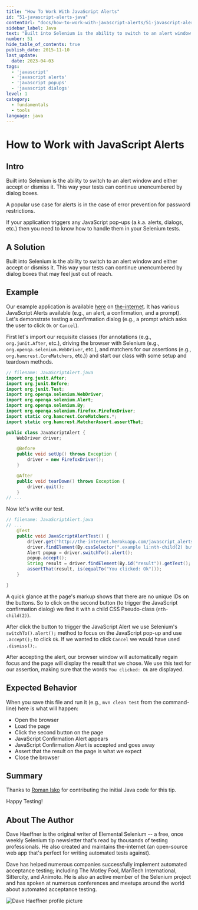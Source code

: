 ```yaml
---
title: "How To Work With JavaScript Alerts"
id: "51-javascript-alerts-java"
contentUrl: "docs/how-to-work-with-javascript-alerts/51-javascript-alerts-java"
sidebar_label: Java
text: "Built into Selenium is the ability to switch to an alert window and either accept or dismiss it. This way your tests can continue unencumbered by dialog boxes that may feel just out of reach."
number: 51
hide_table_of_contents: true
publish_date: 2015-11-10
last_update:
  date: 2023-04-03
tags:
  - 'javascript'
  - 'javascript alerts'
  - 'javascript popups'
  - 'javascript dialogs'
level: 1
category:
  - fundamentals
  - tools
language: java
---
```


# How to Work with JavaScript Alerts

## Intro

Built into Selenium is the ability to switch to an alert window and either accept or dismiss it. This way your tests can continue unencumbered by dialog boxes.

A popular use case for alerts is in the case of error prevention for password restrictions.

If your application triggers any JavaScript pop-ups (a.k.a. alerts, dialogs, etc.) then you need to know how to handle them in your Selenium tests.

## A Solution

Built into Selenium is the ability to switch to an alert window and either accept or dismiss it. This way your tests can continue unencumbered by dialog boxes that may feel just out of reach.


## Example

Our example application is available [here](http://the-internet.herokuapp.com/javascript_alerts) on [the-internet](http://github.com/tourdedave/the-internet). It has various JavaScript Alerts available (e.g., an alert, a confirmation, and a prompt). Let's demonstrate testing a confirmation dialog (e.g., a prompt which asks the user to click `Ok` or `Cancel`).

First let's import our requisite classes (for annotations (e.g., `org.junit.After`, etc.), driving the browser with Selenium (e.g., `org.openqa.selenium.WebDriver`, etc.), and matchers for our assertions (e.g., `org.hamcrest.CoreMatchers`, etc.)) and start our class with some setup and teardown methods.

```java
// filename: JavaScriptAlert.java
import org.junit.After;
import org.junit.Before;
import org.junit.Test;
import org.openqa.selenium.WebDriver;
import org.openqa.selenium.Alert;
import org.openqa.selenium.By;
import org.openqa.selenium.firefox.FirefoxDriver;
import static org.hamcrest.CoreMatchers.*;
import static org.hamcrest.MatcherAssert.assertThat;

public class JavaScriptAlert {
    WebDriver driver;

    @Before
    public void setUp() throws Exception {
        driver = new FirefoxDriver();
    }

    @After
    public void tearDown() throws Exception {
        driver.quit();
    }
// ...
```

Now let's write our test.

```java
// filename: JavaScriptAlert.java
// ...
    @Test
    public void JavaScriptAlertTest() {
        driver.get("http://the-internet.herokuapp.com/javascript_alerts");
        driver.findElement(By.cssSelector(".example li:nth-child(2) button")).click();
        Alert popup = driver.switchTo().alert();
        popup.accept();
        String result = driver.findElement(By.id("result")).getText();
        assertThat(result, is(equalTo("You clicked: Ok")));
    }

}
```

A quick glance at the page's markup shows that there are no unique IDs on the buttons. So to click on the second button (to trigger the JavaScript confirmation dialog) we find it with a child CSS Pseudo-class (`nth-child(2)`).

After click the button to trigger the JavaScript Alert we use Selenium's `switchTo().alert();` method to focus on the JavaScript pop-up and use `.accept();` to click `Ok`. If we wanted to click `Cancel` we would have used `.dismiss();`.

After accepting the alert, our browser window will automatically regain focus and the page will display the result that we chose. We use this text for our assertion, making sure that the words `You clicked: Ok` are displayed.


## Expected Behavior

When you save this file and run it (e.g., `mvn clean test` from the command-line) here is what will happen:

+ Open the browser
+ Load the page
+ Click the second button on the page
+ JavaScript Confirmation Alert appears
+ JavaScript Confirmation Alert is accepted and goes away
+ Assert that the result on the page is what we expect
+ Close the browser

## Summary

Thanks to [Roman Isko](https://github.com/RomanIsko) for contributing the initial Java code for this tip.

Happy Testing!

## About The Author

Dave Haeffner is the original writer of Elemental Selenium -- a free, once weekly Selenium tip newsletter that's read by thousands of testing professionals. He also created and maintains the-internet (an open-source web app that's perfect for writing automated tests against).

Dave has helped numerous companies successfully implement automated acceptance testing; including The Motley Fool, ManTech International, Sittercity, and Animoto. He is also an active member of the Selenium project and has spoken at numerous conferences and meetups around the world about automated acceptance testing.

![Dave Haeffner profile picture](/img/authors/dave-haeffner.jpeg#author-img 'a title')
